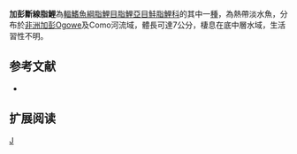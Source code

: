 {{Speciesbox 
| genus = Phenacogrammus
| species = gabonensis
| status = LC
| status_system = IUCN3.1
| authority =  [[Poll|Poll]], 1967
| synonyms = *''Brachypetersius gabonensis''<br /><small>Poll, 1967</small>
}}
'''加彭斷線脂鯉'''為[[輻鰭魚綱|輻鰭魚綱]][[脂鯉目|脂鯉目]][[脂鯉亞目|脂鯉亞目]][[鮭脂鯉科|鮭脂鯉科]]的其中一[[種|種]]，為熱帶淡水魚，分布於[[非洲|非洲]][[加彭|加彭]]Ogowe及Como河流域，體長可達7公分，棲息在底中層水域，生活習性不明。

==参考文献==
{{refbegin}}
*{{FishBase_species|genus=Phenacogrammus|species=gabonensis|year=2014|month=1}}
{{refend}}

== 扩展阅读 ==
{{refbegin}}
{{wikispecies-inline|Phenacogrammus gabonensis|加彭斷線脂鯉}}
{{refend}}

{{Taxonbar|from=Q6416043}}

[[Category:斷線脂鯉屬|J]]


{{魚類小作品}}